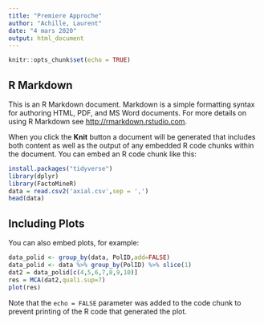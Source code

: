 ```yaml
---
title: "Premiere Approche"
author: "Achille, Laurent"
date: "4 mars 2020"
output: html_document
---
```


```r
knitr::opts_chunk$set(echo = TRUE)
```

## R Markdown

This is an R Markdown document. Markdown is a simple formatting syntax for authoring HTML, PDF, and MS Word documents. For more details on using R Markdown see <http://rmarkdown.rstudio.com>.

When you click the **Knit** button a document will be generated that includes both content as well as the output of any embedded R code chunks within the document. You can embed an R code chunk like this:

```r
install.packages("tidyverse")
library(dplyr)
library(FactoMineR)
data = read.csv2('axial.csv',sep = ',')
head(data)
```

## Including Plots

You can also embed plots, for example:

```r

data_polid <- group_by(data, PolID,add=FALSE)
data_polid <- data %>% group_by(PolID) %>% slice(1)
dat2 = data_polid[c(4,5,6,7,8,9,10)]
res = MCA(dat2,quali.sup=7)
plot(res)
```

Note that the `echo = FALSE` parameter was added to the code chunk to prevent printing of the R code that generated the plot.
